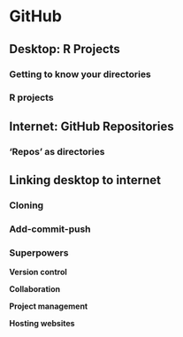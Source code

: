 # GitHub

## Desktop: R Projects

### Getting to know your directories 

### R projects


## Internet: GitHub Repositories 

### 'Repos' as directories


## Linking desktop to internet

### Cloning 

### Add-commit-push

### Superpowers  

**Version control**

**Collaboration**

**Project management**

**Hosting websites**